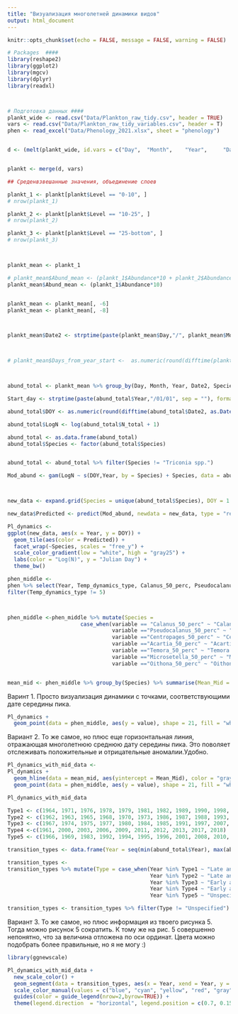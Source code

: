 ```yaml
---
title: "Визуализация многолетней динамики видов"
output: html_document
---
```


```r
knitr::opts_chunk$set(echo = FALSE, message = FALSE, warning = FALSE)
```



```r
# Packages  ####
library(reshape2)
library(ggplot2)
library(mgcv)
library(dplyr)
library(readxl)



# Подготовка данных ####
plankt_wide <- read.csv("Data/Plankton_raw_tidy.csv", header = TRUE)
vars <- read.csv("Data/Plankton_raw_tidy_variables.csv", header = T)
phen <- read_excel("Data/Phenology_2021.xlsx", sheet = "phenology")


d <- (melt(plankt_wide, id.vars = c("Day", 	"Month", 	"Year", 	"Data"), variable.name = "Var_ID", value.name = "Abundance"))


plankt <- merge(d, vars)

## Среденвзвешанные значения, объединение слоев

plankt_1 <- plankt[plankt$Level == "0-10", ]
# nrow(plankt_1)

plankt_2 <- plankt[plankt$Level == "10-25", ]
# nrow(plankt_2)

plankt_3 <- plankt[plankt$Level == "25-bottom", ]
# nrow(plankt_3)



plankt_mean <- plankt_1

# plankt_mean$Abund_mean <- (plankt_1$Abundance*10 + plankt_2$Abundance*15)/25
plankt_mean$Abund_mean <- (plankt_1$Abundance*10)


plankt_mean <- plankt_mean[, -6]
plankt_mean <- plankt_mean[, -8]



plankt_mean$Date2 <- strptime(paste(plankt_mean$Day,"/", plankt_mean$Month, "/", plankt_mean$Year, sep = ""), format=("%d/%m/%Y"))



# plankt_mean$Days_from_year_start <-  as.numeric(round(difftime(plankt_mean$Date2, as.Date(Start_day))))



abund_total <- plankt_mean %>% group_by(Day, Month, Year, Date2, Species) %>% summarise(N_total = sum(Abund_mean))

Start_day <- strptime(paste(abund_total$Year,"/01/01", sep = ""), format=("%Y/%d/%m"))

abund_total$DOY <- as.numeric(round(difftime(abund_total$Date2, as.Date(Start_day))))

abund_total$LogN <- log(abund_total$N_total + 1)

abund_total <- as.data.frame(abund_total)
abund_total$Species <- factor(abund_total$Species)


abund_total <- abund_total %>% filter(Species != "Triconia spp.")


```



```r

Mod_abund <- gam(LogN ~ s(DOY,Year, by = Species) + Species, data = abund_total)



new_data <- expand.grid(Species = unique(abund_total$Species), DOY = 1:365, Year = seq(min(abund_total$Year), max(abund_total$Year), 1))

new_data$Predicted <- predict(Mod_abund, newdata = new_data, type = "response")

Pl_dynamics <-
ggplot(new_data, aes(x = Year, y = DOY)) + 
  geom_tile(aes(color = Predicted)) + 
  facet_wrap(~Species, scales = "free_y") + 
  scale_color_gradient(low = "white", high = "gray25") + 
  labs(color = "Log(N)", y = "Julian Day") +
  theme_bw()
```



```r
phen_middle <- 
phen %>% select(Year, Temp_dynamics_type, Calanus_50_perc, Pseudocalanus_50_perc, Acartia_50_perc, Centropages_50_perc, Temora_50_perc, Microsetella_50_perc, Oithona_50_perc) %>% melt(id.vars = c("Year", "Temp_dynamics_type")) %>% filter(!is.na(Temp_dynamics_type)) %>%
filter(Temp_dynamics_type != 5) 



phen_middle <-phen_middle %>% mutate(Species = 
                       case_when(variable == "Calanus_50_perc" ~ "Calanus glacialis",
                                 variable =="Pseudocalanus_50_perc" ~ "Pseudocalanus spp.",
                                 variable =="Centropages_50_perc" ~ "Centropages hamatus",
                                 variable =="Acartia_50_perc" ~ "Acartia spp.",
                                 variable =="Temora_50_perc" ~ "Temora longicornis",
                                 variable =="Microsetella_50_perc" ~ "Microsetella norvegica",
                                 variable =="Oithona_50_perc" ~ "Oithona similis")) 


mean_mid <- phen_middle %>% group_by(Species) %>% summarise(Mean_Mid = mean(value))

```


Варинт 1. Просто визуализация динамики с точками, соответствующими дате середины пика.

```r
Pl_dynamics + 
  geom_point(data = phen_middle, aes(y = value), shape = 21, fill = "white")

```


Вариант 2. То же самое, но плюс еще горизонтальная линия, отражающая многолетнюю среднюю дату середины пика. Это поволяет отслеживать положительные и отрицательные аномалии.Удобно.


```r
Pl_dynamics_with_mid_data <-
Pl_dynamics + 
  geom_hline(data = mean_mid, aes(yintercept = Mean_Mid), color = "gray", size = 1) +
  geom_point(data = phen_middle, aes(y = value), shape = 21, fill = "white")

Pl_dynamics_with_mid_data
```



```r
Type1 <- c(1964, 1971, 1976, 1978, 1979, 1981, 1982, 1989, 1990, 1998, 1999, 2002, 2005)
Type2 <- c(1962, 1963, 1965, 1968, 1970, 1973, 1986, 1987, 1988, 1993, 2004)
Type3 <- c(1967, 1974, 1975, 1977, 1980, 1984, 1985, 1991, 1997, 2007, 2014)
Type4 <-c(1961, 2000, 2003, 2006, 2009, 2011, 2012, 2013, 2017, 2018)
Type5 <- c(1966, 1969, 1983, 1992, 1994, 1995, 1996, 2001, 2008, 2010, 2015, 2016)

transition_types <- data.frame(Year = seq(min(abund_total$Year), max(abund_total$Year)))

transition_types <-
transition_types %>% mutate(Type = case_when(Year %in% Type1 ~ "Late and Fast",
                                             Year %in% Type2 ~ "Late and Slow",
                                             Year %in% Type3 ~ "Early and Fast",
                                             Year %in% Type4 ~ "Early and Slow",
                                             Year %in% Type5 ~ "Unspecified"))

transition_types <- transition_types %>% filter(Type != "Unspecified")
```



Вариант 3. То же самое, но плюс информация из твоего рисунка 5. Тогда можно рисунок 5 сократить. К тому же на рис. 5 совершенно непонятно, что за величина отложена по оси ординат. Цвета можно подобрать более правильные, но я не могу :)


```r
library(ggnewscale)

Pl_dynamics_with_mid_data +
  new_scale_color() + 
  geom_segment(data = transition_types, aes(x = Year, xend = Year, y = 0, yend = 30, color = Type),  size = 2) + 
  scale_color_manual(values = c("blue", "cyan", "yellow", "red", "gray"))+
  guides(color = guide_legend(nrow=2,byrow=TRUE)) +
  theme(legend.direction  = "horizontal", legend.position = c(0.7, 0.15))

```


